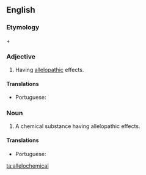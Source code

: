 ==English==

===Etymology===
{{m|en|allele|allelo-}} + {{m|en|chemical}}

===Adjective===
{{en-adj|-}}

# {{lb|en|biochemistry|ecology}} Having [[allelopathy|allelopathic]] effects.

====Translations====
{{trans-top|having allelopathic effects}}
* Portuguese: {{t|pt|aleloquímico}}
{{trans-mid}}
{{trans-bottom}}

===Noun===
{{en-noun}}

# A chemical substance having allelopathic effects.

====Translations====
{{trans-top|chemical substance with allelopathic effects}}
* Portuguese: {{t|pt|aleloquímico|m}}
{{trans-mid}}
{{trans-bottom}}

[[ta:allelochemical]]